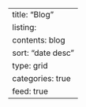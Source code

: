 ---
title: "Blog"
listing:
  contents: blog
  sort: "date desc"
  type: grid
  categories: true
  feed: true
---